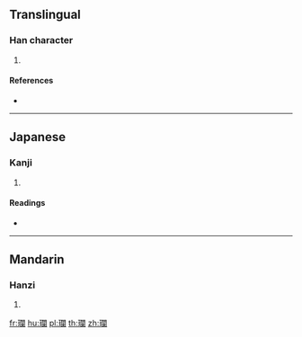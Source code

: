 ==Translingual==

===Han character===
{{Han char|rn=96|rad=玉|as=17|sn=21|four=|canj=MGANW}}

# {{defn|Han|sort=玉17}}

====References====
* {{Han ref|kx=0745.150|dkj=21346|dj=1153.250|hdz=21146.090|uh=74D3|ud=29907}}

----

==Japanese==

===Kanji===
{{ja-kanji|grade=|rs=玉17}}

# {{defn|lang=ja|sort=玉17}}

====Readings====
* {{ja-readings|on=[[らん]] (ran)|kun=|nanori=}}

----

==Mandarin==

===Hanzi===
{{cmn-hanzi|pin=[[làn]] ([[lan4]])|wg=lan<sup>4</sup>}}

# {{defn|lang=cmn|sort=玉17}}

[[fr:瓓]]
[[hu:瓓]]
[[pl:瓓]]
[[th:瓓]]
[[zh:瓓]]